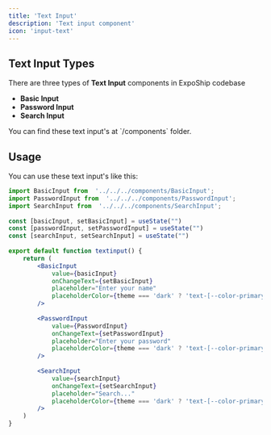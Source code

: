 ```yaml
---
title: 'Text Input'
description: 'Text input component'
icon: 'input-text'
---
```


## Text Input Types
There are three types of **Text Input** components in ExpoShip codebase

- **Basic Input**
- **Password Input**
- **Search Input**

<Tip>
    You can find these text input's at `/components` folder.
</Tip>

## Usage
You can use these text input's like this:

```jsx TextInput.js
import BasicInput from  '../../../components/BasicInput';
import PasswordInput from  '../../../components/PasswordInput';
import SearchInput from  '../../../components/SearchInput';
 
const [basicInput, setBasicInput] = useState("")
const [passwordInput, setPasswordInput] = useState("")
const [searchInput, setSearchInput] = useState("")
 
export default function textinput() {
	return (
		<BasicInput
			value={basicInput}
			onChangeText={setBasicInput}
			placeholder="Enter your name"
			placeholderColor={theme === 'dark' ? 'text-[--color-primary-light]' : 'text-[--color-primary-default]'}
		/>
 
		<PasswordInput
			value={PasswordInput}
			onChangeText={setPasswordInput}
			placeholder="Enter your password"
			placeholderColor={theme === 'dark' ? 'text-[--color-primary-light]' : 'text-[--color-primary-default]'}
		/>
 
		<SearchInput
			value={searchInput}
			onChangeText={setSearchInput}
			placeholder="Search..."
			placeholderColor={theme === 'dark' ? 'text-[--color-primary-light]' : 'text-[--color-primary-default]'}
		/>
	)
}
```